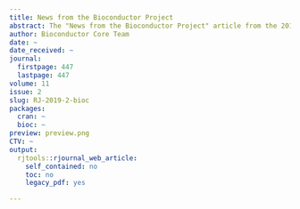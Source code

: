 ```yaml
---
title: News from the Bioconductor Project
abstract: The "News from the Bioconductor Project" article from the 2019-2 issue.
author: Bioconductor Core Team
date: ~
date_received: ~
journal:
  firstpage: 447
  lastpage: 447
volume: 11
issue: 2
slug: RJ-2019-2-bioc
packages:
  cran: ~
  bioc: ~
preview: preview.png
CTV: ~
output:
  rjtools::rjournal_web_article:
    self_contained: no
    toc: no
    legacy_pdf: yes

---
```

